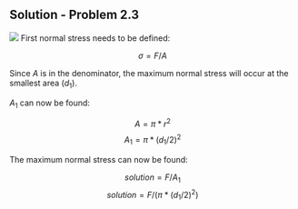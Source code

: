 ## Solution - Problem 2.3

![](images/144.png)
First normal stress needs to be defined:

$$\sigma = F/A$$

Since $A$ is in the denominator, the maximum normal stress will occur at the smallest area ($d_1$).

$A_1$ can now be found:

$$A = \pi*r^2$$
$$A_1 = \pi*(d_1/2)^2$$

The maximum normal stress can now be found:

$$solution = F/A_1$$
$$solution = F/(\pi*(d_1/2)^2)$$